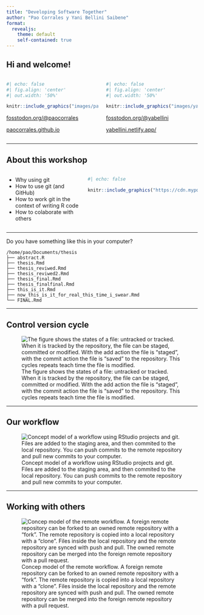 ```yaml
---
title: "Developing Software Together"
author: "Pao Corrales y Yani Bellini Saibene"
format: 
  revealjs:
    theme: default
    self-contained: true
---
```


## Hi and welcome!

:::: {.columns}
::: {.column width="50%"}
```r
#| echo: false
#| fig.align: 'center'
#| out.width: '50%' 

knitr::include_graphics("images/pao_circle.png")
```

[fosstodon.org/\@paocorrales](https://fosstodon.org/@paocorrales)

[paocorrales.github.io](https://paocorrales.github.io/)
:::


::: {.column width="50%"}

```r
#| echo: false
#| fig.align: 'center'
#| out.width: '50%' 

knitr::include_graphics("images/yani_circle.png")
```

[fosstodon.org/\@yabellini](https://fosstodon.org/@yabellini)

[yabellini.netlify.app/](https://yabellini.netlify.app/)
:::
::::

------------------------------------------------------------------------

## About this workshop

:::: {.columns}
::: {.column width="40%"}
-   Why using git
-   How to use git (and GitHub)
-   How to work git in the context of writing R code
-   How to colaborate with others
:::

::: {.column width="60%"}

```r
#| echo: false

knitr::include_graphics("https://cdn.myportfolio.com/45214904-6a61-4e23-98d6-b140f8654a40/68739659-fb6f-41e8-9813-32e1de3d82c0_rw_1920.png?h=4b046efe7664ab833358c241b10bd8e6")
```
:::
::::

------------------------------------------------------------------------

Do you have something like this in your computer?

    /home/pao/Documents/thesis
    ├── abstract.R
    ├── thesis.Rmd
    ├── thesis_reviwed.Rmd
    ├── thesis_reviwed2.Rmd
    ├── thesis_final.Rmd
    ├── thesis_finalfinal.Rmd
    ├── this_is_it.Rmd
    ├── now_this_is_it_for_real_this_time_i_swear.Rmd
    └── FINAL.Rmd

------------------------------------------------------------------------

## Control version cycle

![The figure shows the states of a file: untracked or tracked. When it is tracked by the repository, the file can be staged, committed or modified. With the add action the file is "staged", with the commit action the file is "saved" to the repository. This cycles repeats teach time the file is modified.](images/file_cycle2.png)


------------------------------------------------------------------------

## Our workflow

![Concept model of a workflow using RStudio projects and git. Files are added to the staging area, and then commited to the local repository. You can push commits to the remote repository and pull new commits to your computer.](images/local_remote.png)

------------------------------------------------------------------------

## Working with others


![Concep model of the remote workflow. A foreign remote repository can be forked to an owned remote repository with a "fork". The remote repository is copied into a local repository with a "clone". Files inside the local repository and the remote repository are synced with push and pull. The owned remote repository can be merged into the foreign remote repository with a pull request.](images/pull-request.png)

